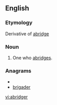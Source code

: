 ==English==

===Etymology===
Derivative of [[abridge]]
===Noun===
{{en-noun}}

#One who [[abridge]]s.

===Anagrams===
* {{alphagram|abdegirr}}
* [[brigader#English|brigader]]


[[vi:abridger]]